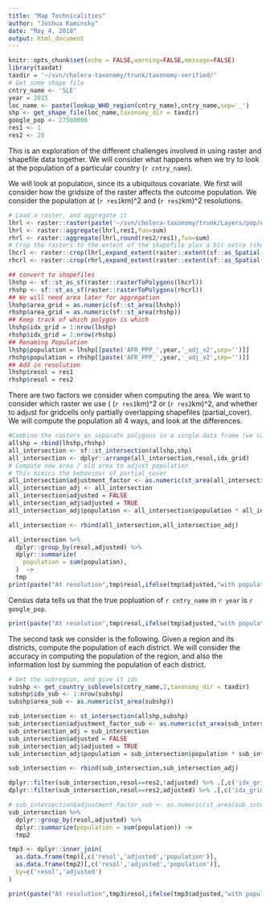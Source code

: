 ---
title: "Map Technicalities"
author: "Joshua Kaminsky"
date: "May 4, 2018"
output: html_document
--- 

```{r setup, include=FALSE}
knitr::opts_chunk$set(echo = FALSE,warning=FALSE,message=FALSE)
library(taxdat)
taxdir = '~/svn/cholera-taxonomy/trunk/taxonomy-verified/'
# Get some shape file
cntry_name <- 'SLE'
year = 2015
loc_name <- paste(lookup_WHO_region(cntry_name),cntry_name,sep='_')
shp <- get_shape_file(loc_name,taxonomy_dir = taxdir)
google_pop <- 27580000
res1 <- 1
res2 <- 20
```
  This is an exploration of the different challenges involved in using raster and shapefile data together.  We will consider what happens when we try to look at the population of a particular country (`r cntry_name`).

  We will look at population, since its a ubiquitous covariate.  We first will consider how the gridsize of the raster affects the outcome population.  We consider the population at (`r res1`km)^2 and (`r res2`km)^2 resolutions.
```{r}
# Load a raster, and aggregate it
lhrl <- raster::raster(paste('~/svn/cholera-taxonomy/trunk/Layers/pop/AFR/AFR_PPP_',year,'_adj_v2.tif',sep=''))
lhrl <- raster::aggregate(lhrl,res1,fun=sum)
rhrl <- raster::aggregate(lhrl,round(res2/res1),fun=sum)
# Crop the rasters to the extent of the shapefile plus a bit extra (should be enough for at least 1 extra row of the aggregate raster)
lhcrl <- raster::crop(lhrl,expand_extent(raster::extent(sf::as_Spatial(shp$geometry)),(raster::res(rhrl) * 3 + 1)[1]),snap='out')
rhcrl <- raster::crop(rhrl,expand_extent(raster::extent(sf::as_Spatial(shp$geometry)),(raster::res(rhrl) * 3 + 1)[1]),snap='out')

## convert to shapefiles
lhshp <- sf::st_as_sf(raster::rasterToPolygons(lhcrl))
rhshp <- sf::st_as_sf(raster::rasterToPolygons(rhcrl))
## We will need area later for aggregation
lhshp$area_grid = as.numeric(sf::st_area(lhshp))
rhshp$area_grid = as.numeric(sf::st_area(rhshp))
## Keep track of which polygon is which
lhshp$idx_grid = 1:nrow(lhshp)
rhshp$idx_grid = 1:nrow(rhshp)
## Renaming Population
lhshp$population = lhshp[[paste('AFR_PPP_',year,'_adj_v2',sep='')]]
rhshp$population = rhshp[[paste('AFR_PPP_',year,'_adj_v2',sep='')]]
## Add in resolution
lhshp$resol = res1
rhshp$resol = res2
```
  There are two factors we consider when computing the area.  We want to consider which raster we use ( (`r res1`km)^2 or (`r res2`km)^2, and whether to adjust for gridcells only partially overlapping shapefiles (partial_cover).  We will compute the population all 4 ways, and look at the differences.
```{r}
#Combine the rasters as separate polygons in a single data frame (we can separate them again later)
allshp = rbind(lhshp,rhshp)
all_intersection <- sf::st_intersection(allshp,shp)
all_intersection <- dplyr::arrange(all_intersection,resol,idx_grid)
# Compute new area / old area to adjust population
# This mimics the behaviour of partial_cover
all_intersection$adjustment_factor <- as.numeric(st_area(all_intersection)/all_intersection$area_grid)
all_intersection_adj <- all_intersection
all_intersection$adjusted = FALSE
all_intersection_adj$adjusted = TRUE
all_intersection_adj$population <- all_intersection$population * all_intersection$adjustment_factor

all_intersection <- rbind(all_intersection,all_intersection_adj)

all_intersection %>%
  dplyr::group_by(resol,adjusted) %>%
  dplyr::summarize(
    population = sum(population),
  )  ->
  tmp
print(paste("At resolution",tmp$resol,ifelse(tmp$adjusted,"with population adjustments","without population adjustments"),"we obtain a population of",round(tmp$population),"people"))
```
Census data tells us that the true popluation of `r cntry_name` in `r year` is `r google_pop`.
```{r}
print(paste("At resolution",tmp$resol,ifelse(tmp$adjusted,"with population adjustments","without population adjustments"),"we obtain a relative error of",(round(tmp$population) - google_pop)/google_pop))
```
  The second task we consider is the following.  Given a region and its districts, compute the population of each district.  We will consider the accuracy in computing the population of the region, and also the information lost by summing the population of each district.
```{r}
# Get the subregion, and give it ids
subshp <- get_country_sublevels(cntry_name,2,taxonomy_dir = taxdir)
subshp$idx_sub <- 1:nrow(subshp)
subshp$area_sub <- as.numeric(st_area(subshp))

sub_intersection <- st_intersection(allshp,subshp)
sub_intersection$adjustment_factor_sub <- as.numeric(st_area(sub_intersection)/sub_intersection$area_grid)
sub_intersection_adj = sub_intersection
sub_intersection$adjusted = FALSE
sub_intersection_adj$adjusted = TRUE
sub_intersection_adj$population = sub_intersection$population * sub_intersection$adjustment_factor_sub

sub_intersection <- rbind(sub_intersection,sub_intersection_adj)

dplyr::filter(sub_intersection,resol==res2,!adjusted) %>% .[,c('idx_grid','idx_sub','population')] %>% plot
dplyr::filter(sub_intersection,resol==res2,adjusted) %>% .[,c('idx_grid','idx_sub','population','adjustment_factor_sub')] %>% plot

# sub_intersection$adjustment_factor_sub <- as.numeric(st_area(sub_intersection)/??)
sub_intersection %>%
  dplyr::group_by(resol,adjusted) %>%
  dplyr::summarize(population = sum(population)) ->
  tmp2

tmp3 <- dplyr::inner_join(
  as.data.frame(tmp)[,c('resol','adjusted','population')],
  as.data.frame(tmp2)[,c('resol','adjusted','population')],
  by=c('resol','adjusted')
)

print(paste("At resolution",tmp3$resol,ifelse(tmp3$adjusted,"with population adjustments","without population adjustments"),"we obtain a relative error of",(round(tmp3$population.x) - tmp3$population.y)/tmp3$population.y))
```